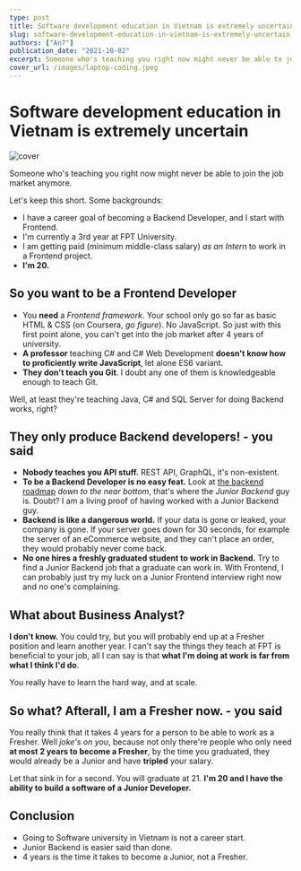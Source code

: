 ```yaml
---
type: post
title: Software development education in Vietnam is extremely uncertain
slug: software-development-education-in-vietnam-is-extremely-uncertain
authors: ["An7"]
publication_date: "2021-10-02"
excerpt: Someone who's teaching you right now might never be able to join the job market anymore.
cover_url: /images/laptop-coding.jpeg
---
```


# Software development education in Vietnam is extremely uncertain

![cover](/images/laptop-coding.jpeg)

Someone who's teaching you right now might never be able to join the job market
anymore.

Let's keep this short. Some backgrounds:

- I have a career goal of becoming a Backend Developer, and I start with
  Frontend.
- I'm currently a 3rd year at FPT University.
- I am getting paid (minimum middle-class salary) _as an Intern_ to work in a
  Frontend project.
- **I'm 20.**

## So you want to be a Frontend Developer

- You **need** a _Frontend framework_. Your school only go so far as basic HTML
  & CSS (on Coursera, _go figure_). No JavaScript. So just with this first point
  alone, you can't get into the job market after 4 years of university.
- **A professor** teaching C# and C# Web Development **doesn't know how to
  proficiently write JavaScript**, let alone ES6 variant.
- **They don't teach you Git**. I doubt any one of them is knowledgeable enough
  to teach Git.

Well, at least they're teaching Java, C# and SQL Server for doing Backend works,
right?

## They only produce Backend developers! - you said

- **Nobody teaches you API stuff.** REST API, GraphQL, it's non-existent.
- **To be a Backend Developer is no easy feat.** Look at
  [the backend roadmap][1] _down to the near bottom_, that's where the _Junior
  Backend_ guy is. Doubt? I am a living proof of having worked with a Junior
  Backend guy.
- **Backend is like a dangerous world.** If your data is gone or leaked, your
  company is gone. If your server goes down for 30 seconds, for example the
  server of an eCommerce website, and they can't place an order, they would
  probably never come back.
- **No one hires a freshly graduated student to work in Backend.** Try to find a
  Junior Backend job that a graduate can work in. With Frontend, I can probably
  just try my luck on a Junior Frontend interview right now and no one's
  complaining.

## What about Business Analyst?

**I don't know.** You could try, but you will probably end up at a Fresher
position and learn another year. I can't say the things they teach at FPT is
beneficial to your job, all I can say is that **what I'm doing at work is far
from what I think I'd do**.

You really have to learn the hard way, and at scale.

## So what? Afterall, I am a Fresher now. - you said

You really think that it takes 4 years for a person to be able to work as a
Fresher. Well _joke's on you_, because not only there're people who only need
**at most 2 years to become a Fresher**, by the time you graduated, they would
already be a Junior and have **tripled** your salary.

Let that sink in for a second. You will graduate at 21. **I'm 20 and I have the
ability to build a software of a Junior Developer.**

## Conclusion

- Going to Software university in Vietnam is not a career start.
- Junior Backend is easier said than done.
- 4 years is the time it takes to become a Junior, not a Fresher.

[1]: https://roadmap.sh/backend
